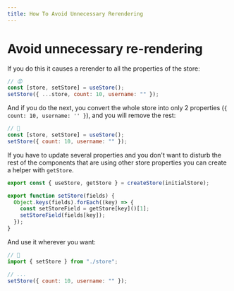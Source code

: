 ```yaml
---
title: How To Avoid Unnecessary Rerendering
---
```



# Avoid unnecessary re-rendering

If you do this it causes a rerender to all the properties of the store:

```js
// 😡
const [store, setStore] = useStore();
setStore({ ...store, count: 10, username: "" });
```

And if you do the next, you convert the whole store into only 2 properties (`{ count: 10, username: '' }`), and you will remove the rest:

```js
// 🥵
const [store, setStore] = useStore();
setStore({ count: 10, username: "" });
```

If you have to update several properties and you don't want to disturb the rest of the components that are using other store properties you can create a helper with `getStore`.

```js
export const { useStore, getStore } = createStore(initialStore);

export function setStore(fields) {
  Object.keys(fields).forEach((key) => {
    const setStoreField = getStore[key]()[1];
    setStoreField(fields[key]);
  });
}
```

And use it wherever you want:

```js
// 🤩
import { setStore } from "./store";

// ...
setStore({ count: 10, username: "" });
```

<FeedbackRating />

